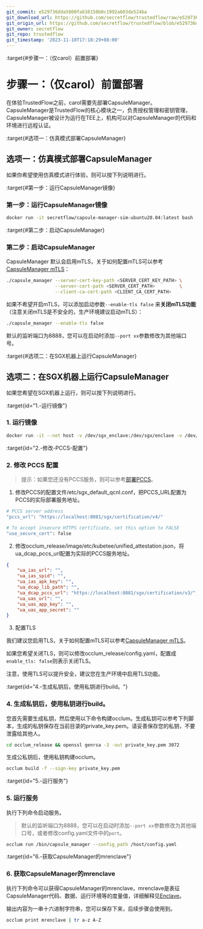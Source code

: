 ```yaml
---
git_commit: e529736dda5000fa638150b0c1992a603de524ba
git_download_url: https://github.com/secretflow/trustedflow/raw/e529736dda5000fa638150b0c1992a603de524ba/docs/quick_start/step1.ipynb
git_origin_url: https://github.com/secretflow/trustedflow/blob/e529736dda5000fa638150b0c1992a603de524ba/docs/quick_start/step1.ipynb
git_owner: secretflow
git_repo: trustedflow
git_timestamp: '2023-11-10T17:18:29+08:00'
---
```


:target{#步骤一：（仅carol）前置部署}

# 步骤一：（仅carol）前置部署

在体验TrustedFlow之前，carol需要先部署CapsuleManager。CapsuleManager是TrustedFlow的核心模块之一，负责授权管理和密钥管理，CapsuleManager被设计为运行在TEE上，机构可以对CapsuleManager的代码和环境进行远程认证。

:target{#选项一：仿真模式部署CapsuleManager}

## 选项一：仿真模式部署CapsuleManager

如果你希望使用仿真模式进行体验，则可以按下列说明进行。

:target{#第一步：运行CapsuleManager镜像}

### 第一步：运行CapsuleManager镜像

```bash
docker run -it secretflow/capsule-manager-sim-ubuntu20.04:latest bash
```

:target{#第二步：启动CapsuleManager}

### 第二步：启动CapsuleManager

CapsuleManager 默认会启用mTLS，关于如何配置mTLS可以参考[CapsuleManager mTLS](https://github.com/secretflow/capsule-manager/blob/master/README.md#mutual-tls)：

```bash
./capsule_manager --server-cert-key-path <SERVER_CERT_KEY_PATH> \
                  --server-cert-path <SERVER_CERT_PATH>         \
                  --client-ca-cert-path <CLIENT_CA_CERT_PATH>
```

如果不希望开启mTLS，可以添加启动参数`--enable-tls false` 来<strong>关闭mTLS功能</strong>（注意关闭mTLS是不安全的，生产环境建议启动mTLS）：

```bash
./capsule_manager --enable-tls false
```

默认的监听端口为8888，您可以在启动时添加`--port xx`参数修改为其他端口号。

:target{#选项二：在SGX机器上运行CapsuleManager}

## 选项二：在SGX机器上运行CapsuleManager

如果您希望在SGX机器上运行，则可以按下列说明进行。

:target{id="1.-运行镜像"}

### 1. 运行镜像

```bash
docker run -it --net host -v /dev/sgx_enclave:/dev/sgx/enclave -v /dev/sgx_provision:/dev/sgx/provision --privileged=true secretflow/capsule-manager-ubuntu20.04:latest
```

:target{id="2.-修改-PCCS-配置"}

### 2. 修改 PCCS 配置

> 提示：如果您还没有PCCS服务，则可以参考[部署PCCS](../architecture/tee/sgx.mdx#how-to-deploy-pccs-service)。

1. 修改PCCS的配置文件/etc/sgx\_default\_qcnl.conf，把PCCS\_URL配置为PCCS的实际部署服务地址。

```bash
# PCCS server address
"pccs_url": "https://localhost:8081/sgx/certification/v4/"

# To accept insecure HTTPS certificate, set this option to FALSE
"use_secure_cert": false
```

2. 修改occlum\_release/image/etc/kubetee/unified\_attestation.json，将ua\_dcap\_pccs\_url配置为实际的PCCS服务地址。

```json
{
    "ua_ias_url": "",
    "ua_ias_spid": "",
    "ua_ias_apk_key": "",
    "ua_dcap_lib_path": "",
    "ua_dcap_pccs_url": "https://localhost:8081/sgx/certification/v3/",
    "ua_uas_url": "",
    "ua_uas_app_key": "",
    "ua_uas_app_secret": ""
}
```

3. 配置TLS

我们建议您启用TLS，关于如何配置mTLS可以参考[CapsuleManager mTLS](https://github.com/secretflow/capsule-manager/blob/master/README.md#mutual-tls)。

如果您希望关闭TLS，则可以修改occlum\_release/config.yaml，配置成`enable_tls: false`则表示关闭TLS。

注意，使用TLS可以提升安全，建议您在生产环境中启用TLS功能。

:target{id="4.-生成私钥后，使用私钥进行build。"}

### 4. 生成私钥后，使用私钥进行build。

您首先需要生成私钥，然后使用以下命令构建occlum。生成私钥可以参考下列脚本，生成的私钥保存在当前目录的private\_key.pem。请妥善保存您的私钥，不要泄露给其他人。

```bash
cd occlum_release && openssl genrsa -3 -out private_key.pem 3072
```

生成公私钥后，使用私钥构建occlum。

```bash
occlum build -f --sign-key private_key.pem
```

:target{id="5.-运行服务"}

### 5. 运行服务

执行下列命令启动服务。

> 默认的监听端口为8888，您可以在启动时添加`--port xx`参数修改为其他端口号，或者修改config.yaml文件中的`port`。

```bash
occlum run /bin/capsule_manager --config_path /host/config.yaml
```

:target{id="6.-获取CapsuleManager的mrenclave"}

### 6. 获取CapsuleManager的mrenclave

执行下列命令可以获得CapsuleManager的mrenclave，mrenclave是表征CapsuleManager代码、数据、运行环境等的度量值，详细解释见[Enclave](../architecture/tee/sgx.mdx#enclave)。

输出内容为一串十六进制字符串，您可以保存下来，后续步骤会使用到。

```bash
occlum print mrenclave | tr a-z A-Z
```
